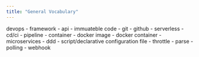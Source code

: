 ```yaml
---
title: "General Vocabulary"
---
```


devops - framework - api - immuateble code - git - github - serverless - cd/ci - pipeline - container - docker image - docker container - microservices - ddd - script/declarative configuration file - throttle - parse - polling - webhook

